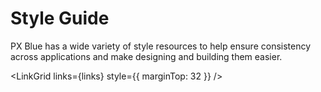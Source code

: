 
<!-- KEYWORDS: design pattern -->

# Style Guide

PX Blue has a wide variety of style resources to help ensure consistency across applications and make designing and building them easier.

<LinkGrid links={links} style={{ marginTop: 32 }} />

